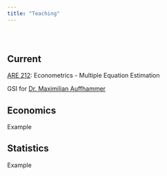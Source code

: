 ```yaml
---
title: "Teaching"
---
```


<br>

# {.tabset .tabset-fade}

## Current

[ARE 212](https://edrub.in/ARE212): Econometrics - Multiple Equation Estimation

GSI for [Dr. Maximilian Auffhammer](http://www.auffhammer.com)

## Economics

Example

## Statistics

Example

